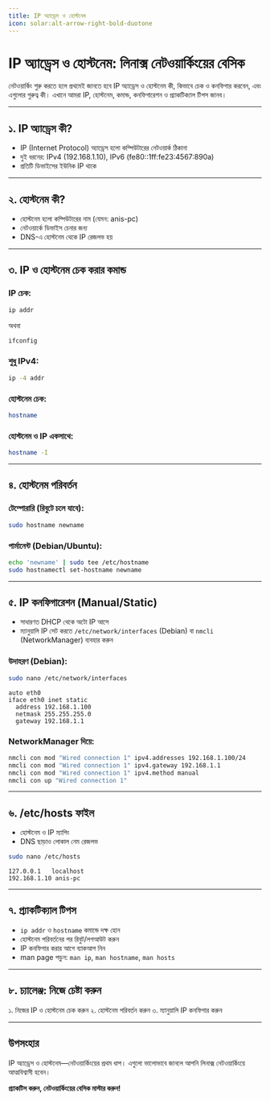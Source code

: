 ```yaml
---
title: IP অ্যাড্রেস ও হোস্টনেম
icon: solar:alt-arrow-right-bold-duotone
---
```


# IP অ্যাড্রেস ও হোস্টনেম: লিনাক্স নেটওয়ার্কিংয়ের বেসিক

নেটওয়ার্কিং শুরু করতে হলে প্রথমেই জানতে হবে IP অ্যাড্রেস ও হোস্টনেম কী, কিভাবে চেক ও কনফিগার করবেন, এবং এগুলোর গুরুত্ব কী। এখানে আমরা IP, হোস্টনেম, কমান্ড, কনফিগারেশন ও প্র্যাকটিক্যাল টিপস জানব।

---

## ১. IP অ্যাড্রেস কী?

- IP (Internet Protocol) অ্যাড্রেস হলো কম্পিউটারের নেটওয়ার্ক ঠিকানা
- দুই ধরনের: IPv4 (192.168.1.10), IPv6 (fe80::1ff:fe23:4567:890a)
- প্রতিটি ডিভাইসের ইউনিক IP থাকে

---

## ২. হোস্টনেম কী?

- হোস্টনেম হলো কম্পিউটারের নাম (যেমন: anis-pc)
- নেটওয়ার্কে ডিভাইস চেনার জন্য
- DNS-এ হোস্টনেম থেকে IP রেজলভ হয়

---

## ৩. IP ও হোস্টনেম চেক করার কমান্ড

### IP চেক:
```bash
ip addr
```
অথবা
```bash
ifconfig
```

### শুধু IPv4:
```bash
ip -4 addr
```

### হোস্টনেম চেক:
```bash
hostname
```

### হোস্টনেম ও IP একসাথে:
```bash
hostname -I
```

---

## ৪. হোস্টনেম পরিবর্তন

### টেম্পোরারি (রিবুটে চলে যাবে):
```bash
sudo hostname newname
```

### পার্মানেন্ট (Debian/Ubuntu):
```bash
echo 'newname' | sudo tee /etc/hostname
sudo hostnamectl set-hostname newname
```

---

## ৫. IP কনফিগারেশন (Manual/Static)

- সাধারণত DHCP থেকে অটো IP আসে
- ম্যানুয়ালি IP সেট করতে `/etc/network/interfaces` (Debian) বা `nmcli` (NetworkManager) ব্যবহার করুন

### উদাহরণ (Debian):
```bash
sudo nano /etc/network/interfaces
```

```
auto eth0
iface eth0 inet static
  address 192.168.1.100
  netmask 255.255.255.0
  gateway 192.168.1.1
```

### NetworkManager দিয়ে:
```bash
nmcli con mod "Wired connection 1" ipv4.addresses 192.168.1.100/24
nmcli con mod "Wired connection 1" ipv4.gateway 192.168.1.1
nmcli con mod "Wired connection 1" ipv4.method manual
nmcli con up "Wired connection 1"
```

---

## ৬. /etc/hosts ফাইল

- হোস্টনেম ও IP ম্যাপিং
- DNS ছাড়াও লোকাল নেম রেজলভ

```bash
sudo nano /etc/hosts
```

```
127.0.0.1   localhost
192.168.1.10 anis-pc
```

---

## ৭. প্র্যাকটিক্যাল টিপস

- `ip addr` ও `hostname` কমান্ডে দক্ষ হোন
- হোস্টনেম পরিবর্তনের পর রিবুট/লগআউট করুন
- IP কনফিগার করার আগে ব্যাকআপ নিন
- man page পড়ুন: `man ip`, `man hostname`, `man hosts`

---

## ৮. চ্যালেঞ্জ: নিজে চেষ্টা করুন

১. নিজের IP ও হোস্টনেম চেক করুন
২. হোস্টনেম পরিবর্তন করুন
৩. ম্যানুয়ালি IP কনফিগার করুন

---

## উপসংহার

IP অ্যাড্রেস ও হোস্টনেম—নেটওয়ার্কিংয়ের প্রথম ধাপ। এগুলো ভালোভাবে জানলে আপনি লিনাক্স নেটওয়ার্কিংয়ে আত্মবিশ্বাসী হবেন।

**প্র্যাকটিস করুন, নেটওয়ার্কিংয়ের বেসিক মাস্টার করুন!**
